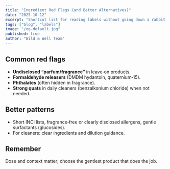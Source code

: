 ```yaml
---
title: "Ingredient Red Flags (and Better Alternatives)"
date: "2025-10-12"
excerpt: "Shortcut list for reading labels without going down a rabbit hole."
tags: ["blog", "labels"]
image: "/og-default.jpg"
published: true
author: "Wild & Well Team"
---
```


## Common red flags
- **Undisclosed “parfum/fragrance”** in leave‑on products.  
- **Formaldehyde releasers** (DMDM hydantoin, quaternium‑15).  
- **Phthalates** (often hidden in fragrance).  
- **Strong quats** in daily cleaners (benzalkonium chloride) when not needed.

## Better patterns
- Short INCI lists, fragrance‑free or clearly disclosed allergens, gentle surfactants (glucosides).  
- For cleaners: clear ingredients and dilution guidance.

## Remember
Dose and context matter; choose the gentlest product that does the job.
